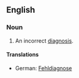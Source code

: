 ==English==
===Noun===
{{en-noun|misdiagnoses}}

#An incorrect [[diagnosis]].

====Translations====
{{trans-top|An incorrect diagnosis}}
*German: [[Fehldiagnose]] {{f}}
{{trans-mid}}
{{trans-bottom}}